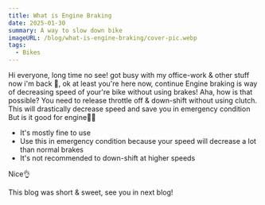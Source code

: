 ```yaml
---
title: What is Engine Braking
date: 2025-01-30
summary: A way to slow down bike
imageURL: /blog/what-is-engine-braking/cover-pic.webp
tags:
  - Bikes
---
```



<Message>
  Hi everyone, long time no see! got busy with my office-work & other stuff now
  i'm back
</Message>

<Message character="chimtu" direction="right">
  🤬, ok at least you're here now, continue
</Message>

<Message>
  Engine braking is way of decreasing speed of your're bike without using
  brakes!
</Message>

<Message character="chimtu" direction="right">
  Aha, how is that possible?
</Message>

<Message>
  You need to release throttle off & down-shift without using clutch. This will
  drastically decrease speed and save you in emergency condition
</Message>

<Message character="chimtu" direction="right">
  But is it good for engine🤷‍♂️
</Message>

<Message>

- It's mostly fine to use
- Use this in emergency condition because your speed will
  decrease a lot than normal brakes
- It's not recommended to down-shift at higher speeds

</Message>

<Message character="chimtu" direction="right">
  Nice👌
</Message>

<Message>This blog was short & sweet, see you in next blog!</Message>
